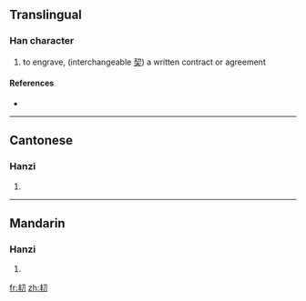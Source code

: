 ==Translingual==

===Han character===
{{Han char|rn=18|rad=刀|as=04|sn=6|four=|canj=手十尸竹 (QJSH)}}

# to engrave, (interchangeable [[契]]) a written contract or agreement

====References====
* {{Han ref|kx=0137.150|hdz=10324.110|uh=34DE|ud=13534}}

----

==Cantonese==

===Hanzi===
{{yue-hanzi|jyut=|y=kaai3}}

# {{defn|Cantonese|sort=刀04}}

----

==Mandarin==

===Hanzi===
{{cmn-hanzi|pin=[[qì]] ([[qi4]]), [[qià]] ([[qia4]]), [[yáo]] ([[yao2]])|wg=ch'i<sup>4</sup>, ch'ia<sup>4</sup>, yao<sup>2</sup>}}

# {{defn|Mandarin|sort=刀04}}

[[fr:㓞]]
[[zh:㓞]]